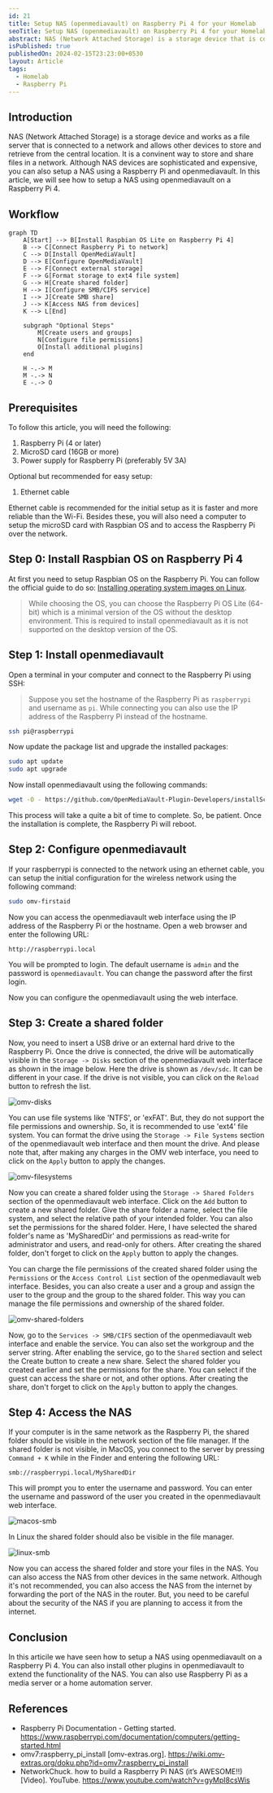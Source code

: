 ```yaml
---
id: 21
title: Setup NAS (openmediavault) on Raspberry Pi 4 for your Homelab
seoTitle: Setup NAS (openmediavault) on Raspberry Pi 4 for your Homelab
abstract: NAS (Network Attached Storage) is a storage device that is connected to a network and allows storage and retrieval of data from a central location for authorized network users and varied clients. In this article, we will see how to setup a NAS using openmediavault on a Raspberry Pi 4.
isPublished: true
publishedOn: 2024-02-15T23:23:00+0530
layout: Article
tags:
  - Homelab
  - Raspberry Pi
---
```


## Introduction

NAS (Network Attached Storage) is a storage device and works as a file server that is connected to a network and allows other devices to store and retrieve from the central location. It is a convinent way to store and share files in a network. Although NAS devices are sophisticated and expensive, you can also setup a NAS using a Raspberry Pi and openmediavault. In this article, we will see how to setup a NAS using openmediavault on a Raspberry Pi 4.

## Workflow

```mermaid
graph TD
    A[Start] --> B[Install Raspbian OS Lite on Raspberry Pi 4]
    B --> C[Connect Raspberry Pi to network]
    C --> D[Install OpenMediaVault]
    D --> E[Configure OpenMediaVault]
    E --> F[Connect external storage]
    F --> G[Format storage to ext4 file system]
    G --> H[Create shared folder]
    H --> I[Configure SMB/CIFS service]
    I --> J[Create SMB share]
    J --> K[Access NAS from devices]
    K --> L[End]

    subgraph "Optional Steps"
        M[Create users and groups]
        N[Configure file permissions]
        O[Install additional plugins]
    end

    H -.-> M
    M -.-> N
    E -.-> O
```

## Prerequisites

To follow this article, you will need the following:

1. Raspberry Pi (4 or later)
2. MicroSD card (16GB or more)
3. Power supply for Raspberry Pi (preferably 5V 3A)

Optional but recommended for easy setup:

1. Ethernet cable

Ethernet cable is recommended for the initial setup as it is faster and more reliable than the Wi-Fi. Besides these, you will also need a computer to setup the microSD card with Raspbian OS and to access the Raspberry Pi over the network.

## Step 0: Install Raspbian OS on Raspberry Pi 4

At first you need to setup Raspbian OS on the Raspberry Pi. You can follow the official guide to do so: [Installing operating system images on Linux](https://www.raspberrypi.org/documentation/installation/installing-images/linux.md).

> While choosing the OS, you can choose the Raspberry Pi OS Lite (64-bit) which is a minimal version of the OS without the desktop environment. This is required to install openmediavault as it is not supported on the desktop version of the OS.

## Step 1: Install openmediavault

Open a terminal in your computer and connect to the Raspberry Pi using SSH:

> Suppose you set the hostname of the Raspberry Pi as `raspberrypi` and username as `pi`. While connecting you can also use the IP address of the Raspberry Pi instead of the hostname.

```bash
ssh pi@raspberrypi
```

Now update the package list and upgrade the installed packages:

```bash
sudo apt update
sudo apt upgrade
```

Now install openmediavault using the following commands:

```bash
wget -O - https://github.com/OpenMediaVault-Plugin-Developers/installScript/raw/master/install | sudo bash
```

This process will take a quite a bit of time to complete. So, be patient. Once the installation is complete, the Raspberry Pi will reboot.

## Step 2: Configure openmediavault

If your raspberrypi is connected to the network using an ethernet cable, you can setup the initial configuration for the wireless network using the following command:

```bash
sudo omv-firstaid
```

Now you can access the openmediavault web interface using the IP address of the Raspberry Pi or the hostname. Open a web browser and enter the following URL:

```
http://raspberrypi.local
```

You will be prompted to login. The default username is `admin` and the password is `openmediavault`. You can change the password after the first login.

Now you can configure the openmediavault using the web interface.

## Step 3: Create a shared folder

Now, you need to insert a USB drive or an external hard drive to the Raspberry Pi. Once the drive is connected, the drive will be automatically visible in the `Storage -> Disks` section of the openmediavault web interface as shown in the image below. Here the drive is shown as `/dev/sdc`. It can be different in your case. If the drive is not visible, you can click on the `Reload` button to refresh the list.

![omv-disks](/assets/posts/21/21-omv-disks.jpeg "Disks")

You can use file systems like 'NTFS', or 'exFAT'. But, they do not support the file permissions and ownership. So, it is recommended to use 'ext4' file system. You can format the drive using the `Storage -> File Systems` section of the openmediavault web interface and then mount the drive. And please note that, after making any charges in the OMV web interface, you need to click on the `Apply` button to apply the changes.

![omv-filesystems](/assets/posts/21/21-omv-filesystems.jpeg "File Systems")

Now you can create a shared folder using the `Storage -> Shared Folders` section of the openmediavault web interface. Click on the `Add` button to create a new shared folder. Give the share folder a name, select the file system, and select the relative path of your intended folder. You can also set the permissions for the shared folder. Here, I have selected the shared folder's name as 'MySharedDir' and permissions as read-write for administrator and users, and read-only for others. After creating the shared folder, don't forget to click on the `Apply` button to apply the changes.

You can charge the file permissions of the created shared folder using the `Permissions` or the `Access Control List` section of the openmediavault web interface. Besides, you can also create a user and a group and assign the user to the group and the group to the shared folder. This way you can manage the file permissions and ownership of the shared folder.

![omv-shared-folders](/assets/posts/21/21-omv-shared-folders.jpeg "Shared Folders")

Now, go to the `Services -> SMB/CIFS` section of the openmediavault web interface and enable the service. You can also set the workgroup and the server string. After enabling the service, go to the `Shared` section and select the Create button to create a new share. Select the shared folder you created earlier and set the permissions for the share. You can select if the guest can access the share or not, and other options. After creating the share, don't forget to click on the `Apply` button to apply the changes.

## Step 4: Access the NAS

If your computer is in the same network as the Raspberry Pi, the shared folder should be visible in the network section of the file manager. If the shared folder is not visible, in MacOS, you connect to the server by pressing `Command + K` while in the Finder and entering the following URL:

```
smb://raspberrypi.local/MySharedDir
```

This will prompt you to enter the username and password. You can enter the username and password of the user you created in the openmediavault web interface.

![macos-smb](/assets/posts/21/21-macos-smb.png "macOS SMB")

In Linux the shared folder should also be visible in the file manager.

![linux-smb](/assets/posts/21/21-linux-smb.png "Linux SMB")

Now you can access the shared folder and store your files in the NAS. You can also access the NAS from other devices in the same network. Although it's not recommended, you can also access the NAS from the internet by forwarding the port of the NAS in the router. But, you need to be careful about the security of the NAS if you are planning to access it from the internet.

## Conclusion

In this articile we have seen how to setup a NAS using openmediavault on a Raspberry Pi 4. You can also install other plugins in openmediavault to extend the functionality of the NAS. You can also use Raspberry Pi as a media server or a home automation server.

## References

- Raspberry Pi Documentation - Getting started. https://www.raspberrypi.com/documentation/computers/getting-started.html
- omv7:raspberry_pi_install [omv-extras.org]. https://wiki.omv-extras.org/doku.php?id=omv7:raspberry_pi_install
- NetworkChuck. how to build a Raspberry Pi NAS (it’s AWESOME!!) [Video]. YouTube. https://www.youtube.com/watch?v=gyMpI8csWis
